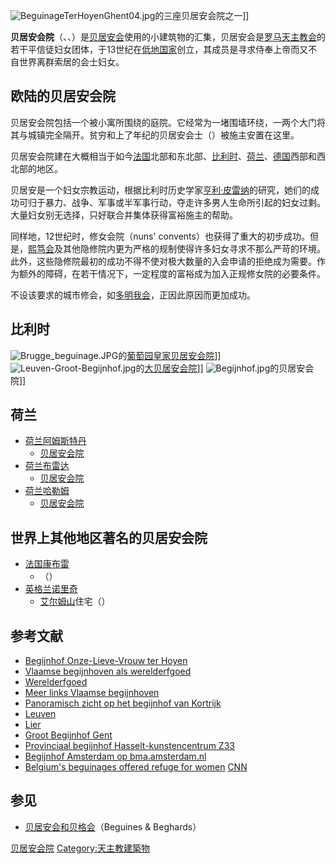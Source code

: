 [[File:BeguinageTerHoyenGhent04.jpg|right]]的三座贝居安会院之一]]

'''贝居安会院'''（{{lang-nl|Begijnhof}}、{{lang-fr|Béguinage}}、{{lang-de|Beginenhof}}）是[[贝居安会|贝居安会]]使用的小建筑物的汇集，贝居安会是[[罗马天主教会|罗马天主教会]]的若干平信徒妇女团体，于13世纪在[[低地国家|低地国家]]创立，其成员是寻求侍奉上帝而又不自世界离群索居的会士妇女。

== 欧陆的贝居安会院 ==
贝居安会院包括一个被小寓所围绕的庭院。它经常为一堵围墙环绕，一两个大门将其与城镇完全隔开。贫穷和上了年纪的贝居安会士（{{lang|en|beguines}}）被施主安置在这里。

贝居安会院建在大概相当于如今[[法国|法国]]北部和东北部、[[比利时|比利时]]、[[荷兰|荷兰]]、[[德国|德国]]西部和西北部的地区。

贝居安是一个妇女宗教运动，根据比利时历史学家[[亨利·皮雷纳|亨利·皮雷纳]]的研究，她们的成功可归于暴力、战争、军事或半军事行动，夺走许多男人生命所引起的妇女过剩。大量妇女别无选择，只好联合并集体获得富裕施主的帮助。

同样地，12世纪时，修女会院（nuns' convents）也获得了重大的初步成功。但是，[[熙笃会|熙笃会]]及其他隐修院内更为严格的规制使得许多妇女寻求不那么严苛的环境。此外，这些隐修院最初的成功不得不使对极大数量的入会申请的拒绝成为需要。作为额外的障碍，在若干情况下，一定程度的富裕成为加入正规修女院的必要条件。

不设该要求的城市修会，如[[多明我会|多明我会]]，正因此原因而更加成功。

== 比利时 ==
{{main|弗兰德的贝居安会院}}
[[File:Brugge_beguinage.JPG|right]]的[[葡萄园皇家贝居安会院|葡萄园皇家贝居安会院]]]]
[[File:Leuven-Groot-Begijnhof.jpg|right]]的[[大贝居安会院_(鲁汶)|大贝居安会院]]]]
[[File:Begijnhof.jpg|right]]的贝居安会院]]
<!-- [[File:Belguim,Turnhout,Beguinage,Chapel_ext.jpg|right]]的[[贝居安会院_(蒂尔瑙特)|贝居安会院]]]] -->

== 荷兰 ==
* [[荷兰|荷兰]][[阿姆斯特丹|阿姆斯特丹]]
** [[贝居安会院_(阿姆斯特丹)|贝居安会院]]
* [[荷兰|荷兰]][[布雷达|布雷达]]
** [[贝居安会院_(布雷达)|贝居安会院]]
* [[荷兰|荷兰]][[哈勒姆|哈勒姆]]
** [[贝居安会院_(哈勒姆)|贝居安会院]]

== 世界上其他地区著名的贝居安会院 ==
* [[法国|法国]][[康布雷|康布雷]]
** （{{lang-fr|Béguinage de Saint Vaast}}）
* [[英格兰|英格兰]][[诺里奇|诺里奇]]
** [[艾尔姆山|艾尔姆山]]住宅（{{lang-en|Elm Hill Houses}}）

== 参考文献 ==
<references />
* [https://web.archive.org/web/20090512042030/http://users.telenet.be/kleinbegijnhof/ Begijnhof Onze-Lieve-Vrouw ter Hoyen]
* [https://web.archive.org/web/20080928002819/http://paola.erfgoed.net/begijnhof/nl/frerfgoed.htm Vlaamse begijnhoven als werelderfgoed]
* [http://whc.unesco.org/pg.cfm?cid=31&id_site=855 Werelderfgoed]{{Wayback|url=http://whc.unesco.org/pg.cfm?cid=31&id_site=855 |date=20090630005542 }}
* [https://web.archive.org/web/20090719202357/http://www.cs.kuleuven.ac.be/~maarten/maps/Begvl.html Meer links Vlaamse begijnhoven]
* [https://web.archive.org/web/20070612235725/http://geoimages.berkeley.edu/wwp604/html/ErikVandenBroeck.html Panoramisch zicht op het begijnhof van Kortrijk]
* [https://web.archive.org/web/20081121173617/http://www.leuven.be/showpage.asp?iPageID=1306 Leuven]
* [http://www.aboriginemundi.com/beguinage/ Lier]{{Wayback|url=http://www.aboriginemundi.com/beguinage/ |date=20090429203955 }}
* [http://www.elisabethbegijnhof.be/ Groot Begijnhof Gent]{{Wayback|url=http://www.elisabethbegijnhof.be/ |date=20090415170024 }}
* [http://www.z33.be/ Provinciaal begijnhof Hasselt-kunstencentrum Z33]{{Wayback|url=http://www.z33.be/ |date=20090710004245 }}
* [http://www.bma.amsterdam.nl/monumenten/beschrijvingen/begijnhof Begijnhof Amsterdam op bma.amsterdam.nl]{{dead link|date=十月 2017 |bot=InternetArchiveBot }}
* [https://web.archive.org/web/20080720172859/http://www3.cnn.com/2008/TRAVEL/getaways/02/15/belgium.beguinages.ap/index.html Belgium's beguinages offered refuge for women] [[CNN|CNN]]

{{Commons|Béguinage}}

== 参见 ==
* [[贝居安会和贝格会|贝居安会和贝格会]]（Beguines & Beghards）

[[Category:贝居安会院|]]
[[Category:天主教建築物|Category:天主教建築物]]